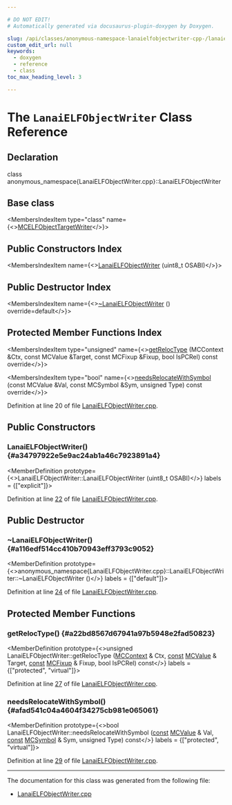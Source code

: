 ```yaml
---

# DO NOT EDIT!
# Automatically generated via docusaurus-plugin-doxygen by Doxygen.

slug: /api/classes/anonymous-namespace-lanaielfobjectwriter-cpp-/lanaielfobjectwriter
custom_edit_url: null
keywords:
  - doxygen
  - reference
  - class
toc_max_heading_level: 3

---
```





# The `LanaiELFObjectWriter` Class Reference

<DoxygenPage pluginConfig={pluginConfig}>



## Declaration

<CodeBlock>class anonymous_namespace{LanaiELFObjectWriter.cpp}::LanaiELFObjectWriter</CodeBlock>

## Base class

<MembersIndex>

<MembersIndexItem
  type="class"
  name={<><a href="/docs/api/classes/llvm/mcelfobjecttargetwriter">MCELFObjectTargetWriter</a></>}>
</MembersIndexItem>

</MembersIndex>

## Public Constructors Index

<MembersIndex>

<MembersIndexItem
  name={<><a href="#a34797922e5e9ac24ab1a46c7923891a4">LanaiELFObjectWriter</a> (uint8&#95;t OSABI)</>}>
</MembersIndexItem>

</MembersIndex>

## Public Destructor Index

<MembersIndex>

<MembersIndexItem
  name={<><a href="#a116edf514cc410b70943eff3793c9052">~LanaiELFObjectWriter</a> () override=default</>}>
</MembersIndexItem>

</MembersIndex>

## Protected Member Functions Index

<MembersIndex>

<MembersIndexItem
  type="unsigned"
  name={<><a href="#a22bd8567d67941a97b5948e2fad50823">getRelocType</a> (MCContext &amp;Ctx, const MCValue &amp;Target, const MCFixup &amp;Fixup, bool IsPCRel) const override</>}>
</MembersIndexItem>

<MembersIndexItem
  type="bool"
  name={<><a href="#afad541c04a4604f34275cb981e065061">needsRelocateWithSymbol</a> (const MCValue &amp;Val, const MCSymbol &amp;Sym, unsigned Type) const override</>}>
</MembersIndexItem>

</MembersIndex>


Definition at line 20 of file <a href="/docs/api/files/lib/lib/target/lib/target/lanai/lib/target/lanai/mctargetdesc/lanaielfobjectwriter-cpp">LanaiELFObjectWriter.cpp</a>.

<SectionDefinition>

## Public Constructors

### LanaiELFObjectWriter() {#a34797922e5e9ac24ab1a46c7923891a4}

<MemberDefinition
  prototype={<>LanaiELFObjectWriter::LanaiELFObjectWriter (uint8&#95;t OSABI)</>}
  labels = {["explicit"]}>

Definition at line <a href="/docs/api/files/lib/lib/target/lib/target/lanai/lib/target/lanai/mctargetdesc/lanaielfobjectwriter-cpp/#l00022">22</a> of file <a href="/docs/api/files/lib/lib/target/lib/target/lanai/lib/target/lanai/mctargetdesc/lanaielfobjectwriter-cpp">LanaiELFObjectWriter.cpp</a>.
</MemberDefinition>

</SectionDefinition>

<SectionDefinition>

## Public Destructor

### ~LanaiELFObjectWriter() {#a116edf514cc410b70943eff3793c9052}

<MemberDefinition
  prototype={<>anonymous&#95;namespace&#123;LanaiELFObjectWriter.cpp&#125;::LanaiELFObjectWriter::~LanaiELFObjectWriter ()</>}
  labels = {["default"]}>

Definition at line <a href="/docs/api/files/lib/lib/target/lib/target/lanai/lib/target/lanai/mctargetdesc/lanaielfobjectwriter-cpp/#l00024">24</a> of file <a href="/docs/api/files/lib/lib/target/lib/target/lanai/lib/target/lanai/mctargetdesc/lanaielfobjectwriter-cpp">LanaiELFObjectWriter.cpp</a>.
</MemberDefinition>

</SectionDefinition>

<SectionDefinition>

## Protected Member Functions

### getRelocType() {#a22bd8567d67941a97b5948e2fad50823}

<MemberDefinition
  prototype={<>unsigned LanaiELFObjectWriter::getRelocType (<a href="/docs/api/classes/llvm/mccontext">MCContext</a> &amp; Ctx, <a href="/docs/api/files/lib/lib/target/lib/target/aarch64/aarch64promoteconstant-cpp/#a90f8350fecae261c25be85d38b451bff">const</a> <a href="/docs/api/classes/llvm/mcvalue">MCValue</a> &amp; Target, <a href="/docs/api/files/lib/lib/target/lib/target/aarch64/aarch64promoteconstant-cpp/#a90f8350fecae261c25be85d38b451bff">const</a> <a href="/docs/api/classes/llvm/mcfixup">MCFixup</a> &amp; Fixup, bool IsPCRel) const</>}
  labels = {["protected", "virtual"]}>

Definition at line <a href="/docs/api/files/lib/lib/target/lib/target/lanai/lib/target/lanai/mctargetdesc/lanaielfobjectwriter-cpp/#l00027">27</a> of file <a href="/docs/api/files/lib/lib/target/lib/target/lanai/lib/target/lanai/mctargetdesc/lanaielfobjectwriter-cpp">LanaiELFObjectWriter.cpp</a>.
</MemberDefinition>

### needsRelocateWithSymbol() {#afad541c04a4604f34275cb981e065061}

<MemberDefinition
  prototype={<>bool LanaiELFObjectWriter::needsRelocateWithSymbol (<a href="/docs/api/files/lib/lib/target/lib/target/aarch64/aarch64promoteconstant-cpp/#a90f8350fecae261c25be85d38b451bff">const</a> <a href="/docs/api/classes/llvm/mcvalue">MCValue</a> &amp; Val, <a href="/docs/api/files/lib/lib/target/lib/target/aarch64/aarch64promoteconstant-cpp/#a90f8350fecae261c25be85d38b451bff">const</a> <a href="/docs/api/classes/llvm/mcsymbol">MCSymbol</a> &amp; Sym, unsigned Type) const</>}
  labels = {["protected", "virtual"]}>

Definition at line <a href="/docs/api/files/lib/lib/target/lib/target/lanai/lib/target/lanai/mctargetdesc/lanaielfobjectwriter-cpp/#l00029">29</a> of file <a href="/docs/api/files/lib/lib/target/lib/target/lanai/lib/target/lanai/mctargetdesc/lanaielfobjectwriter-cpp">LanaiELFObjectWriter.cpp</a>.
</MemberDefinition>

</SectionDefinition>

<hr/>

The documentation for this class was generated from the following file:

<ul>
<li><a href="/docs/api/files/lib/lib/target/lib/target/lanai/lib/target/lanai/mctargetdesc/lanaielfobjectwriter-cpp">LanaiELFObjectWriter.cpp</a></li>
</ul>

</DoxygenPage>
